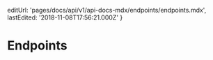 
  editUrl: 'pages/docs/api/v1/api-docs-mdx/endpoints/endpoints.mdx',
  lastEdited: '2018-11-08T17:56:21.000Z'
}

# Endpoints

<Deployments />
<Logs />
<Domains />
<DNS />
<Certificates />
<Aliases />
<Secrets />
<Teams />
<Authentication />
<OAuth2 />

